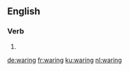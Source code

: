 ==English==

===Verb===
{{head|en|present participle}}

# {{present participle of|ware|lang=en|nocat=1}}

[[de:waring]]
[[fr:waring]]
[[ku:waring]]
[[nl:waring]]
